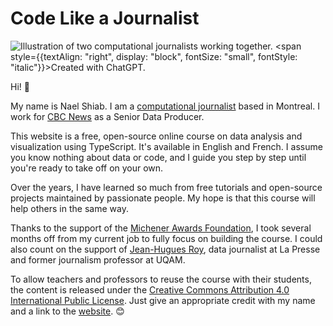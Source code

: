 
# Code Like a Journalist

<ByLine />

![Illustration of two computational journalists working together.](/assets/sharing-v1.jpg)
<span style={{textAlign: "right", display: "block", fontSize: "small", fontStyle: "italic"}}>Created with ChatGPT.</span>

Hi! 👋

My name is Nael Shiab. I am a [computational journalist](https://www.naelshiab.com/) based in Montreal. I work for [CBC News](https://www.cbc.ca/news) as a Senior Data Producer.

This website is a free, open-source online course on data analysis and visualization using TypeScript. It's available in English and French. I assume you know nothing about data or code, and I guide you step by step until you're ready to take off on your own.

Over the years, I have learned so much from free tutorials and open-source projects maintained by passionate people. My hope is that this course will help others in the same way.

Thanks to the support of the [Michener Awards Foundation](https://www.michenerawards.ca/media-release/michener-awards-foundation-announces-its-2024-fellowships-winners/), I took several months off from my current job to fully focus on building the course. I could also count on the support of [Jean-Hugues Roy](https://github.com/jhroy), data journalist at La Presse and former journalism professor at UQAM.

To allow teachers and professors to reuse the course with their students, the content is released under the [Creative Commons Attribution 4.0 International Public License](https://creativecommons.org/licenses/by/4.0/?ref=chooser-v1). Just give an appropriate credit with my name and a link to the [website](https://www.code-like-a-journalist.com/). 😊


<NoticeIntro />





